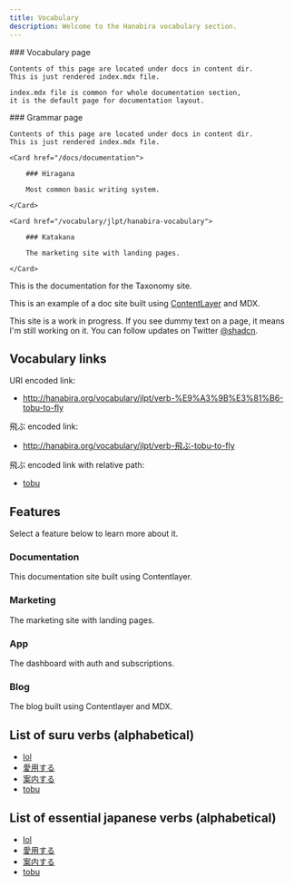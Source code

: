 ```yaml
---
title: Vocabulary
description: Welcome to the Hanabira vocabulary section.
---
```


<Card >
    ### Vocabulary page

    Contents of this page are located under docs in content dir.
    This is just rendered index.mdx file.

    index.mdx file is common for whole documentation section, 
    it is the default page for documentation layout.
</Card>

<Card >
    ### Grammar page

    Contents of this page are located under docs in content dir.
    This is just rendered index.mdx file.
</Card>

<div className="grid sm:grid-cols-2 gap-4 mt-6">

    <Card href="/docs/documentation">

        ### Hiragana

        Most common basic writing system.

    </Card>

    <Card href="/vocabulary/jlpt/hanabira-vocabulary">

        ### Katakana

        The marketing site with landing pages.

    </Card>

</div>

This is the documentation for the Taxonomy site.

This is an example of a doc site built using [ContentLayer](/docs/documentation/contentlayer) and MDX.

<Callout>

This site is a work in progress. If you see dummy text on a page, it means I'm still working on it. You can follow updates on Twitter [@shadcn](https://twitter.com/shadcn).

</Callout>

<Callout>

## Vocabulary links

URI encoded link:

- http://hanabira.org/vocabulary/jlpt/verb-%E9%A3%9B%E3%81%B6-tobu-to-fly

飛ぶ encoded link:

- http://hanabira.org/vocabulary/jlpt/verb-飛ぶ-tobu-to-fly

飛ぶ encoded link with relative path:

- [tobu](/vocabulary/jlpt/verb-飛ぶ-tobu-to-fly)

</Callout>

## Features

Select a feature below to learn more about it.

<div className="grid sm:grid-cols-2 gap-4 mt-6">

<Card href="/docs/documentation">

### Documentation

This documentation site built using Contentlayer.

</Card>

<Card href="/docs/marketing" disabled>

### Marketing

The marketing site with landing pages.

</Card>

<Card href="/docs/app" disabled>

### App

The dashboard with auth and subscriptions.

</Card>

<Card href="/docs/blog" disabled>

### Blog

The blog built using Contentlayer and MDX.

</Card>

</div>




<Callout>

## List of suru verbs (alphabetical)


- [lol](/vocabulary/jlpt/verb-to-be-relieved-to-feel-secure)
- [愛用する](/vocabulary/jlpt/verb-愛用する-あいようする-to-use-regularly-to-patronize)
- [案内する](/vocabulary/jlpt/verb-案内する-あんないする-to-guide-to-lead)
- [tobu](/vocabulary/jlpt/verb-飛ぶ-tobu-to-fly)


</Callout>


<Callout>

## List of essential japanese verbs (alphabetical)


- [lol](/vocabulary/jlpt/verb-to-be-relieved-to-feel-secure)
- [愛用する](/vocabulary/jlpt/verb-愛用する-あいようする-to-use-regularly-to-patronize)
- [案内する](/vocabulary/jlpt/verb-案内する-あんないする-to-guide-to-lead)
- [tobu](/vocabulary/jlpt/verb-飛ぶ-tobu-to-fly)


</Callout>

